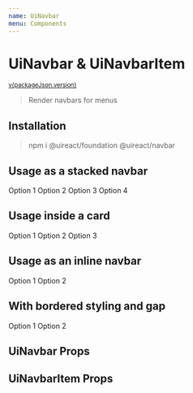```yaml
---
name: UiNavbar
menu: Components
---
```





# UiNavbar & UiNavbarItem

<sup>
  <a href="https://github.com/inavac182/ui-react/blob/main/grid/navbar/" target="_blank">
    v{packageJson.version}
  </a>
</sup>

> Render navbars for menus

## Installation

> npm i @uireact/foundation @uireact/navbar

## Usage as a stacked navbar

<Playground>
  <UiNavbar orientation="stacked">
    <UiNavbarItem>
      <UiLink href="https://uireact.io" fullWidth>
        Option 1
      </UiLink>
    </UiNavbarItem>
    <UiNavbarItem>
      <UiLink href="https://uireact.io" fullWidth>
        Option 2
      </UiLink>
    </UiNavbarItem>
    <UiNavbarItem active>
      <UiLink href="https://uireact.io" fullWidth>
        Option 3
      </UiLink>
    </UiNavbarItem>
    <UiNavbarItem>
      <UiLink href="https://uireact.io" fullWidth>
        Option 4
      </UiLink>
    </UiNavbarItem>
  </UiNavbar>
</Playground>

## Usage inside a card

<Playground>
  <UiCard noPadding>
    <UiNavbar orientation="stacked" roundedCorners>
      <UiNavbarItem>
        <UiLink href="https://uireact.io" fullWidth>
          Option 1
        </UiLink>
      </UiNavbarItem>
      <UiNavbarItem>
        <UiLink href="https://uireact.io" fullWidth>
          Option 2
        </UiLink>
      </UiNavbarItem>
      <UiNavbarItem active>
        <UiLink href="https://uireact.io" fullWidth>
          Option 3
        </UiLink>
      </UiNavbarItem>
    </UiNavbar>
  </UiCard>
</Playground>

## Usage as an inline navbar

<Playground>
  <UiNavbar orientation="inline" align="start" stretchItems>
    <UiNavbarItem>
      <UiText>Option 1</UiText>
    </UiNavbarItem>
    <UiNavbarItem>
      <UiText>Option 2</UiText>
    </UiNavbarItem>
  </UiNavbar>
</Playground>

## With bordered styling and gap

<Playground>
  <UiNavbar orientation="stacked" align="start" styling="bordered" gap="five" category="tertiary">
    <UiNavbarItem active>
      <UiText>Option 1</UiText>
    </UiNavbarItem>
    <UiNavbarItem>
      <UiText>Option 2</UiText>
    </UiNavbarItem>
  </UiNavbar>
</Playground>

## UiNavbar Props

<Props of={UiNavbar} />

## UiNavbarItem Props

<Props of={UiNavbarItem} />
